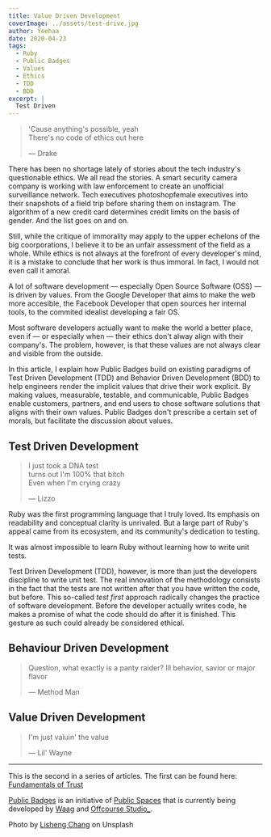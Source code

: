 ```yaml
---
title: Value Driven Development
coverImage: ../assets/test-drive.jpg
author: Yeehaa
date: 2020-04-23
tags: 
  - Ruby
  - Public Badges
  - Values
  - Ethics
  - TDD
  - BDD
excerpt: | 
  Test Driven
---
```

> 'Cause anything's possible, yeah   
> There's no code of ethics out here
>
> &mdash; Drake

There has been no shortage lately of stories about the tech industry's
questionable ethics. We all read the stories. A smart security camera company
is working with law enforcement to create an unofficial surveillance network.
Tech executives photoshopfemale executives into their snapshots of a field
trip before sharing them on instagram. The algorithm of a new credit card
determines credit limits on the basis of gender. And the list goes on and on.

Still, while the critique of immorality may apply to the upper echelons of the
big coorporations, I believe it to be an unfair assessment of the field as a
whole. While ethics is not always at the forefront of every developer's mind, it
is a mistake to conclude that her work is thus immoral. In fact, I would not
even call it amoral. 

A lot of software development &mdash; especially Open Source Software (OSS)
&mdash; is driven by values. From the Google Developer that aims to make the web
more accesible, the Facebook Developer that open sources her internal tools, to
the commited idealist developing a fair OS. 

Most software developers actually want to make the world a better place, even if
&mdash; or especially when &mdash; their ethics don't alway align with their
company's. The problem, however, is that these values are not always clear and
visible from the outside.

In this article, I explain how Public Badges build on existing paradigms of Test
Driven Development (TDD) and Behavior Driven Development (BDD) to help engineers
render the implicit values that drive their work explicit. By making values,
measurable, testable, and communicable, Public Badges enable customers,
partners, and end users to chose software solutions that aligns with their own
values. Public Badges don't prescribe a certain set of morals, but facilitate
the discussion about values.


## Test Driven Development

> I just took a DNA test   
> turns out I'm 100% that bitch   
> Even when I'm crying crazy   
>
> &mdash; Lizzo

Ruby was the first programming language that I truly loved. Its emphasis on
readability and conceptual clarity is unrivaled. But a large part of Ruby's
appeal came from its ecosystem, and its community's dedication to testing.

It was almost impossible to learn Ruby without learning how to write unit tests.


Test Driven Development (TDD), however, is more than just the developers
discipline to write unit test. The real innovation of the methodology consists
in the fact that the tests are not written after that you have written the code,
but before. This so-called *test first* approach radically changes the practice
of software development. Before the developer actually writes code, he makes a
promise of what the code should do after it is finished. This gesture as such
could already be considered ethical.

## Behaviour Driven Development

> Question, what exactly is a panty raider?
> Ill behavior, savior or major flavor
>
> &mdash; Method Man



## Value Driven Development

> I'm just valuin' the value   
> 
> &mdash; Lil' Wayne

---
This is the second in a series of articles. The first can be found here:
[Fundamentals of Trust](../fundamentals-of-trust)

[Public Badges](https://github.com/OffCourse/public-badges) is an initiative of
[Public Spaces](https://publicspaces.net) that is currently being developed by
[Waag](https://waag.org) and [Offcourse Studio_](https://offcourse-studio.com).

Photo by [Lisheng Chang](https://unsplash.com/@changlisheng?utm_source=unsplash&utm_medium=referral&utm_content=creditCopyText) on Unsplash


